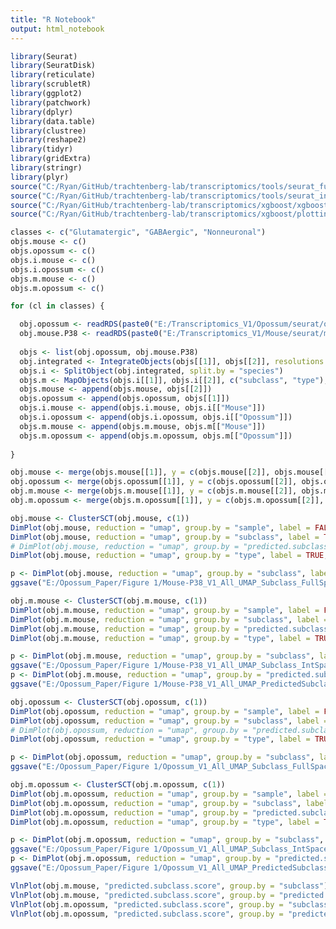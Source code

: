 ```yaml
---
title: "R Notebook"
output: html_notebook
---
```



```r

library(Seurat)
library(SeuratDisk)
library(reticulate)
library(scrubletR)
library(ggplot2)
library(patchwork)
library(dplyr)
library(data.table)
library(clustree)
library(reshape2)
library(tidyr)
library(gridExtra)
library(stringr)
library(plyr)
source("C:/Ryan/GitHub/trachtenberg-lab/transcriptomics/tools/seurat_functions.R")
source("C:/Ryan/GitHub/trachtenberg-lab/transcriptomics/tools/seurat_integration_functions.R")
source("C:/Ryan/GitHub/trachtenberg-lab/transcriptomics/xgboost/xgboost_train.R")
source("C:/Ryan/GitHub/trachtenberg-lab/transcriptomics/xgboost/plottingFxns.R")

classes <- c("Glutamatergic", "GABAergic", "Nonneuronal")
objs.mouse <- c()
objs.opossum <- c()
objs.i.mouse <- c()
objs.i.opossum <- c()
objs.m.mouse <- c()
objs.m.opossum <- c()

for (cl in classes) {

  obj.opossum <- readRDS(paste0("E:/Transcriptomics_V1/Opossum/seurat/opossum_v1_", tolower(cl), "_processed.rds"))
  obj.mouse.P38 <- readRDS(paste0("E:/Transcriptomics_V1/Mouse/seurat/mouse_v1_P38_", tolower(cl), "_processed.rds"))
  
  objs <- list(obj.opossum, obj.mouse.P38)
  obj.integrated <- IntegrateObjects(objs[[1]], objs[[2]], resolutions = c(1, 2), nfeatures = 3000, subsample = TRUE)
  objs.i <- SplitObject(obj.integrated, split.by = "species")
  objs.m <- MapObjects(objs.i[[1]], objs.i[[2]], c("subclass", "type"), assay = "integrated")
  objs.mouse <- append(objs.mouse, objs[[2]])
  objs.opossum <- append(objs.opossum, objs[[1]])
  objs.i.mouse <- append(objs.i.mouse, objs.i[["Mouse"]])
  objs.i.opossum <- append(objs.i.opossum, objs.i[["Opossum"]])
  objs.m.mouse <- append(objs.m.mouse, objs.m[["Mouse"]])
  objs.m.opossum <- append(objs.m.opossum, objs.m[["Opossum"]])
  
}

obj.mouse <- merge(objs.mouse[[1]], y = c(objs.mouse[[2]], objs.mouse[[3]]))
obj.opossum <- merge(objs.opossum[[1]], y = c(objs.opossum[[2]], objs.opossum[[3]]))
obj.m.mouse <- merge(objs.m.mouse[[1]], y = c(objs.m.mouse[[2]], objs.m.mouse[[3]]))
obj.m.opossum <- merge(objs.m.opossum[[1]], y = c(objs.m.opossum[[2]], objs.m.opossum[[3]]))

```


```r

obj.mouse <- ClusterSCT(obj.mouse, c(1))
DimPlot(obj.mouse, reduction = "umap", group.by = "sample", label = FALSE, raster = FALSE, shuffle = TRUE) + xlim(-18, 18) + ylim(-18, 18) + coord_equal()
DimPlot(obj.mouse, reduction = "umap", group.by = "subclass", label = TRUE, raster = FALSE, shuffle = TRUE) + NoLegend() + xlim(-18, 18) + ylim(-18, 18) + coord_equal()
# DimPlot(obj.mouse, reduction = "umap", group.by = "predicted.subclass", label = TRUE, raster = FALSE, shuffle = TRUE) + NoLegend() + xlim(-18, 18) + ylim(-18, 18) + coord_equal()
DimPlot(obj.mouse, reduction = "umap", group.by = "type", label = TRUE, raster = FALSE, shuffle = TRUE) + NoLegend() + xlim(-18, 18) + ylim(-18, 18) + coord_equal()

p <- DimPlot(obj.mouse, reduction = "umap", group.by = "subclass", label = TRUE, raster = FALSE, shuffle = TRUE) + NoLegend() + xlim(-18, 18) + ylim(-18, 18) + coord_equal()
ggsave("E:/Opossum_Paper/Figure 1/Mouse-P38_V1_All_UMAP_Subclass_FullSpace.svg", plot = p, dpi = 300)

```


```r

obj.m.mouse <- ClusterSCT(obj.m.mouse, c(1))
DimPlot(obj.m.mouse, reduction = "umap", group.by = "sample", label = FALSE, raster = FALSE, shuffle = TRUE) + xlim(-18, 18) + ylim(-18, 18) + coord_equal()
DimPlot(obj.m.mouse, reduction = "umap", group.by = "subclass", label = TRUE, raster = FALSE, shuffle = TRUE) + NoLegend() + xlim(-18, 18) + ylim(-18, 18) + coord_equal()
DimPlot(obj.m.mouse, reduction = "umap", group.by = "predicted.subclass", label = TRUE, raster = FALSE, shuffle = TRUE) + NoLegend() + xlim(-18, 18) + ylim(-18, 18) + coord_equal()
DimPlot(obj.m.mouse, reduction = "umap", group.by = "type", label = TRUE, raster = FALSE, shuffle = TRUE) + NoLegend() + xlim(-18, 18) + ylim(-18, 18) + coord_equal()

p <- DimPlot(obj.m.mouse, reduction = "umap", group.by = "subclass", label = TRUE, raster = FALSE, shuffle = TRUE) + NoLegend() + xlim(-18, 18) + ylim(-18, 18) + coord_equal()
ggsave("E:/Opossum_Paper/Figure 1/Mouse-P38_V1_All_UMAP_Subclass_IntSpace.svg", plot = p, dpi = 300)
p <- DimPlot(obj.m.mouse, reduction = "umap", group.by = "predicted.subclass", label = TRUE, raster = FALSE, shuffle = TRUE) + NoLegend() + xlim(-18, 18) + ylim(-18, 18) + coord_equal()
ggsave("E:/Opossum_Paper/Figure 1/Mouse-P38_V1_All_UMAP_PredictedSubclass_IntSpace.svg", plot = p, dpi = 300)

```


```r

obj.opossum <- ClusterSCT(obj.opossum, c(1))
DimPlot(obj.opossum, reduction = "umap", group.by = "sample", label = FALSE, raster = FALSE, shuffle = TRUE) + xlim(-18, 18) + ylim(-18, 18) + coord_equal()
DimPlot(obj.opossum, reduction = "umap", group.by = "subclass", label = TRUE, raster = FALSE, shuffle = TRUE) + NoLegend() + xlim(-18, 18) + ylim(-18, 18) + coord_equal()
# DimPlot(obj.opossum, reduction = "umap", group.by = "predicted.subclass", label = TRUE, raster = FALSE, shuffle = TRUE) + NoLegend() + xlim(-18, 18) + ylim(-18, 18) + coord_equal()
DimPlot(obj.opossum, reduction = "umap", group.by = "type", label = TRUE, raster = FALSE, shuffle = TRUE) + NoLegend() + xlim(-18, 18) + ylim(-18, 18) + coord_equal()

p <- DimPlot(obj.opossum, reduction = "umap", group.by = "subclass", label = TRUE, raster = FALSE, shuffle = TRUE) + NoLegend() + xlim(-18, 18) + ylim(-18, 18) + coord_equal()
ggsave("E:/Opossum_Paper/Figure 1/Opossum_V1_All_UMAP_Subclass_FullSpace.svg", plot = p, dpi = 300)

```


```r

obj.m.opossum <- ClusterSCT(obj.m.opossum, c(1))
DimPlot(obj.m.opossum, reduction = "umap", group.by = "sample", label = FALSE, raster = FALSE, shuffle = TRUE) + xlim(-18, 18) + ylim(-18, 18) + coord_equal()
DimPlot(obj.m.opossum, reduction = "umap", group.by = "subclass", label = TRUE, raster = FALSE, shuffle = TRUE) + NoLegend() + xlim(-18, 18) + ylim(-18, 18) + coord_equal()
DimPlot(obj.m.opossum, reduction = "umap", group.by = "predicted.subclass", label = TRUE, raster = FALSE, shuffle = TRUE) + NoLegend() + xlim(-18, 18) + ylim(-18, 18) + coord_equal()
DimPlot(obj.m.opossum, reduction = "umap", group.by = "type", label = TRUE, raster = FALSE, shuffle = TRUE) + NoLegend() + xlim(-18, 18) + ylim(-18, 18) + coord_equal()

p <- DimPlot(obj.m.opossum, reduction = "umap", group.by = "subclass", label = TRUE, raster = FALSE, shuffle = TRUE) + NoLegend() + xlim(-18, 18) + ylim(-18, 18) + coord_equal()
ggsave("E:/Opossum_Paper/Figure 1/Opossum_V1_All_UMAP_Subclass_IntSpace.svg", plot = p, dpi = 300)
p <- DimPlot(obj.m.opossum, reduction = "umap", group.by = "predicted.subclass", label = TRUE, raster = FALSE, shuffle = TRUE) + NoLegend() + xlim(-18, 18) + ylim(-18, 18) + coord_equal()
ggsave("E:/Opossum_Paper/Figure 1/Opossum_V1_All_UMAP_PredictedSubclass_IntSpace.svg", plot = p, dpi = 300)

```


```r

VlnPlot(obj.m.mouse, "predicted.subclass.score", group.by = "subclass")
VlnPlot(obj.m.mouse, "predicted.subclass.score", group.by = "predicted.subclass")
VlnPlot(obj.m.opossum, "predicted.subclass.score", group.by = "subclass")
VlnPlot(obj.m.opossum, "predicted.subclass.score", group.by = "predicted.subclass")

```

